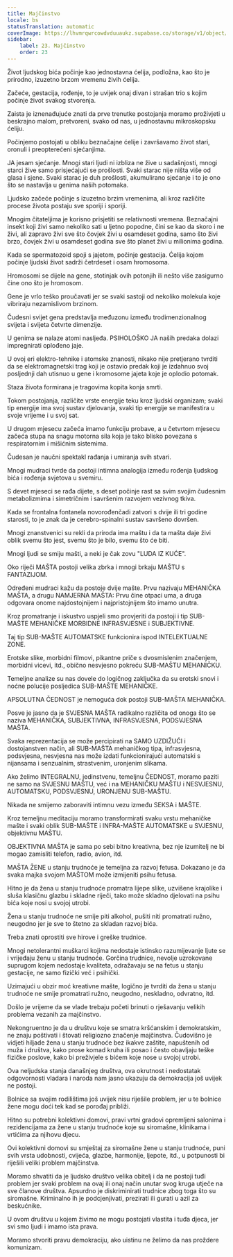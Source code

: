 ```yaml
---
title: Majčinstvo
locale: bs
statusTranslation: automatic
coverImage: https://lhvmrqwrcowdvduuaukz.supabase.co/storage/v1/object/public/strapi-uploads/small_cover-educacion-fundamental.webp-2d51a7828a2b1309555be27f7e2a61a0.webp
sidebar:
    label: 23. Majčinstvo
    order: 23
---
```

Život ljudskog bića počinje kao jednostavna ćelija, podložna, kao što je prirodno, izuzetno brzom vremenu živih ćelija.

Začeće, gestacija, rođenje, to je uvijek onaj divan i strašan trio s kojim počinje život svakog stvorenja.

Zaista je iznenađujuće znati da prve trenutke postojanja moramo proživjeti u beskrajno malom, pretvoreni, svako od nas, u jednostavnu mikroskopsku ćeliju.

Počinjemo postojati u obliku beznačajne ćelije i završavamo život stari, oronuli i preopterećeni sjećanjima.

JA jesam sjećanje. Mnogi stari ljudi ni izbliza ne žive u sadašnjosti, mnogi starci žive samo prisjećajući se prošlosti. Svaki starac nije ništa više od glasa i sjene. Svaki starac je duh prošlosti, akumulirano sjećanje i to je ono što se nastavlja u genima naših potomaka.

Ljudsko začeće počinje s izuzetno brzim vremenima, ali kroz različite procese života postaju sve sporiji i sporiji.

Mnogim čitateljima je korisno prisjetiti se relativnosti vremena. Beznačajni insekt koji živi samo nekoliko sati u ljetno popodne, čini se kao da skoro i ne živi, ali zapravo živi sve što čovjek živi u osamdeset godina, samo što živi brzo, čovjek živi u osamdeset godina sve što planet živi u milionima godina.

Kada se spermatozoid spoji s jajetom, počinje gestacija. Ćelija kojom počinje ljudski život sadrži četrdeset i osam hromosoma.

Hromosomi se dijele na gene, stotinjak ovih potonjih ili nešto više zasigurno čine ono što je hromosom.

Gene je vrlo teško proučavati jer se svaki sastoji od nekoliko molekula koje vibriraju nezamislivom brzinom.

Čudesni svijet gena predstavlja međuzonu između trodimenzionalnog svijeta i svijeta četvrte dimenzije.

U genima se nalaze atomi nasljeđa. PSIHOLOŠKO JA naših predaka dolazi impregnirati oplođeno jaje.

U ovoj eri elektro-tehnike i atomske znanosti, nikako nije pretjerano tvrditi da se elektromagnetski trag koji je ostavio predak koji je izdahnuo svoj posljednji dah utisnuo u gene i kromosome jajeta koje je oplodio potomak.

Staza života formirana je tragovima kopita konja smrti.

Tokom postojanja, različite vrste energije teku kroz ljudski organizam; svaki tip energije ima svoj sustav djelovanja, svaki tip energije se manifestira u svoje vrijeme i u svoj sat.

U drugom mjesecu začeća imamo funkciju probave, a u četvrtom mjesecu začeća stupa na snagu motorna sila koja je tako blisko povezana s respiratornim i mišićnim sistemima.

Čudesan je naučni spektakl rađanja i umiranja svih stvari.

Mnogi mudraci tvrde da postoji intimna analogija između rođenja ljudskog bića i rođenja svjetova u svemiru.

S devet mjeseci se rađa dijete, s deset počinje rast sa svim svojim čudesnim metabolizmima i simetričnim i savršenim razvojem vezivnog tkiva.

Kada se frontalna fontanela novorođenčadi zatvori s dvije ili tri godine starosti, to je znak da je cerebro-spinalni sustav savršeno dovršen.

Mnogi znanstvenici su rekli da priroda ima maštu i da ta mašta daje živi oblik svemu što jest, svemu što je bilo, svemu što će biti.

Mnogi ljudi se smiju mašti, a neki je čak zovu "LUDA IZ KUĆE".

Oko riječi MAŠTA postoji velika zbrka i mnogi brkaju MAŠTU s FANTAZIJOM.

Određeni mudraci kažu da postoje dvije mašte. Prvu nazivaju MEHANIČKA MAŠTA, a drugu NAMJERNA MAŠTA: Prvu čine otpaci uma, a druga odgovara onome najdostojnijem i najpristojnijem što imamo unutra.

Kroz promatranje i iskustvo uspjeli smo provjeriti da postoji i tip SUB-MAŠTE MEHANIČKE MORBIDNE INFRASVJESNE i SUBJEKTIVNE.

Taj tip SUB-MAŠTE AUTOMATSKE funkcionira ispod INTELEKTUALNE ZONE.

Erotske slike, morbidni filmovi, pikantne priče s dvosmislenim značenjem, morbidni vicevi, itd., obično nesvjesno pokreću SUB-MAŠTU MEHANIČKU.

Temeljne analize su nas dovele do logičnog zaključka da su erotski snovi i noćne polucije posljedica SUB-MAŠTE MEHANIČKE.

APSOLUTNA ČEDNOST je nemoguća dok postoji SUB-MAŠTA MEHANIČKA.

Posve je jasno da je SVJESNA MAŠTA radikalno različita od onoga što se naziva MEHANIČKA, SUBJEKTIVNA, INFRASVJESNA, PODSVJESNA MAŠTA.

Svaka reprezentacija se može percipirati na SAMO UZDIŽUĆI i dostojanstven način, ali SUB-MAŠTA mehaničkog tipa, infrasvjesna, podsvjesna, nesvjesna nas može izdati funkcionirajući automatski s nijansama i senzualnim, strastvenim, uronjenim slikama.

Ako želimo INTEGRALNU, jedinstvenu, temeljnu ČEDNOST, moramo paziti ne samo na SVJESNU MAŠTU, već i na MEHANIČKU MAŠTU i NESVJESNU, AUTOMATSKU, PODSVJESNU, URONJENU SUB-MAŠTU.

Nikada ne smijemo zaboraviti intimnu vezu između SEKSA i MAŠTE.

Kroz temeljnu meditaciju moramo transformirati svaku vrstu mehaničke mašte i svaki oblik SUB-MAŠTE i INFRA-MAŠTE AUTOMATSKE u SVJESNU, objektivnu MAŠTU.

OBJEKTIVNA MAŠTA je sama po sebi bitno kreativna, bez nje izumitelj ne bi mogao zamisliti telefon, radio, avion, itd.

MAŠTA ŽENE u stanju trudnoće je temeljna za razvoj fetusa. Dokazano je da svaka majka svojom MAŠTOM može izmijeniti psihu fetusa.

Hitno je da žena u stanju trudnoće promatra lijepe slike, uzvišene krajolike i sluša klasičnu glazbu i skladne riječi, tako može skladno djelovati na psihu bića koje nosi u svojoj utrobi.

Žena u stanju trudnoće ne smije piti alkohol, pušiti niti promatrati ružno, neugodno jer je sve to štetno za skladan razvoj bića.

Treba znati oprostiti sve hirove i greške trudnice.

Mnogi netolerantni muškarci kojima nedostaje istinsko razumijevanje ljute se i vrijeđaju ženu u stanju trudnoće. Gorčina trudnice, nevolje uzrokovane suprugom kojem nedostaje kvaliteta, odražavaju se na fetus u stanju gestacije, ne samo fizički već i psihički.

Uzimajući u obzir moć kreativne mašte, logično je tvrditi da žena u stanju trudnoće ne smije promatrati ružno, neugodno, neskladno, odvratno, itd.

Došlo je vrijeme da se vlade trebaju početi brinuti o rješavanju velikih problema vezanih za majčinstvo.

Nekongruentno je da u društvu koje se smatra kršćanskim i demokratskim, ne znaju poštivati i štovati religiozno značenje majčinstva. Čudovišno je vidjeti hiljade žena u stanju trudnoće bez ikakve zaštite, napuštenih od muža i društva, kako prose komad kruha ili posao i često obavljaju teške fizičke poslove, kako bi preživjele s bićem koje nose u svojoj utrobi.

Ova neljudska stanja današnjeg društva, ova okrutnost i nedostatak odgovornosti vladara i naroda nam jasno ukazuju da demokracija još uvijek ne postoji.

Bolnice sa svojim rodilištima još uvijek nisu riješile problem, jer u te bolnice žene mogu doći tek kad se porođaj približi.

Hitno su potrebni kolektivni domovi, pravi vrtni gradovi opremljeni salonima i rezidencijama za žene u stanju trudnoće koje su siromašne, klinikama i vrtićima za njihovu djecu.

Ovi kolektivni domovi su smještaj za siromašne žene u stanju trudnoće, puni svih vrsta udobnosti, cvijeća, glazbe, harmonije, ljepote, itd., u potpunosti bi riješili veliki problem majčinstva.

Moramo shvatiti da je ljudsko društvo velika obitelj i da ne postoji tuđi problem jer svaki problem na ovaj ili onaj način unutar svog kruga utječe na sve članove društva. Apsurdno je diskriminirati trudnice zbog toga što su siromašne. Kriminalno ih je podcjenjivati, prezirati ili gurati u azil za beskućnike.

U ovom društvu u kojem živimo ne mogu postojati vlastita i tuđa djeca, jer svi smo ljudi i imamo ista prava.

Moramo stvoriti pravu demokraciju, ako uistinu ne želimo da nas proždere komunizam.

